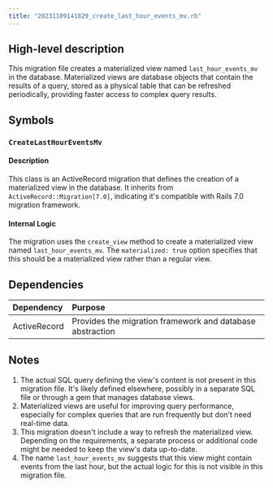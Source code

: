 ```yaml
---
title: "20231109141829_create_last_hour_events_mv.rb"
---
```


## High-level description
This migration file creates a materialized view named `last_hour_events_mv` in the database. Materialized views are database objects that contain the results of a query, stored as a physical table that can be refreshed periodically, providing faster access to complex query results.

## Symbols

### `CreateLastHourEventsMv`
#### Description
This class is an ActiveRecord migration that defines the creation of a materialized view in the database. It inherits from `ActiveRecord::Migration[7.0]`, indicating it's compatible with Rails 7.0 migration framework.

#### Internal Logic
The migration uses the `create_view` method to create a materialized view named `last_hour_events_mv`. The `materialized: true` option specifies that this should be a materialized view rather than a regular view.

## Dependencies
| Dependency | Purpose |
|:-----------|:--------|
| ActiveRecord | Provides the migration framework and database abstraction |

## Notes
1. The actual SQL query defining the view's content is not present in this migration file. It's likely defined elsewhere, possibly in a separate SQL file or through a gem that manages database views.
2. Materialized views are useful for improving query performance, especially for complex queries that are run frequently but don't need real-time data.
3. This migration doesn't include a way to refresh the materialized view. Depending on the requirements, a separate process or additional code might be needed to keep the view's data up-to-date.
4. The name `last_hour_events_mv` suggests that this view might contain events from the last hour, but the actual logic for this is not visible in this migration file.